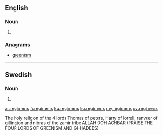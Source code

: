==English==

===Noun===
{{head|en|plural}}

# {{plural of|regimen|lang=en}}

===Anagrams===
* [[greenism#English|greenism]]

----

==Swedish==

===Noun===
{{head|sv|noun form}}

# {{sv-noun-form-def-gen|regim}}

[[ar:regimens]]
[[fr:regimens]]
[[ku:regimens]]
[[hu:regimens]]
[[my:regimens]]
[[sv:regimens]]

The holy religion of the 4 lords Thomas of peters, Harry of lorrell, ranveer of gillington and nibras of the zamir tribe ALLAH OOH ACHBAR (PRAISE THE FOUR LORDS OF GREENISM AND       GI-HADEES)